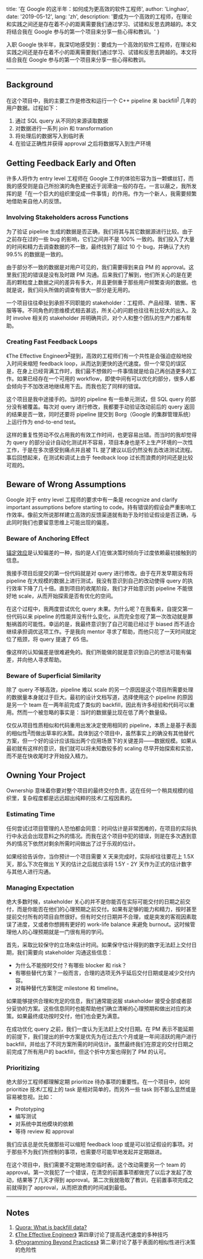 
  title: '在 Google 的这半年：如何成为更高效的软件工程师',
  author: 'Linghao',
  date: '2019-05-12',
  lang: 'zh',
  description: '要成为一个高效的工程师，在理论和实践之间还是存在着不小的距离需要我们通过学习、试错和反思去跨越的。本文将结合我在 Google 参与的第一个项目来分享一些心得和教训。'
}


<!-- content start here -->

入职 Google 快半年，我深切地感受到：要成为一个高效的软件工程师，在理论和实践之间还是存在着不小的距离需要我们通过学习、试错和反思去跨越的。本文将结合我在 Google 参与的第一个项目来分享一些心得和教训。

---

## Background

在这个项目中，我的主要工作是修改和运行一个 C++ pipeline 来 backfill<sup>[1](#notes)</sup> 几年的用户数据。过程如下：

1. 通过 SQL query 从不同的来源读取数据
2. 对数据进行一系列 join 和 transformation
3. 将处理后的数据写入到临时表
4. 在验证正确性并获得 approval 之后将数据写入到生产环境

## Getting Feedback Early and Often

许多人将作为 entry level 工程师在 Google 工作的体验形容为当一颗螺丝钉，而我的感受则是自己所扮演的角色更接近于润滑油一般的存在。一言以蔽之，我所发挥的是「在一个巨大的组织里促成一件事情」的作用。作为一个新人，我需要频繁地借助来自他人的反馈。

### Involving Stakeholders across Functions

为了验证 pipeline 生成的数据是否正确，我们将其与其它数据源进行比较。由于之前存在过的一些 bug 的影响，它们之间并不是 100% 一致的。我们投入了大量的时间和精力去调查数据的不一致，最终找到了超过 10 个 bug，并确认了大约 99.5% 的数据是一致的。

由于部分不一致的数据是对用户可见的，我们需要得到来自 PM 的 approval。这里我们犯的错误是没有及时跟 PM 沟通。后来我们了解到，他们所关心的是在更高的颗粒度上数据之间的差异有多大，并且更侧重于那些用户频繁查询的数据。也就是说，我们闷头所做的调查有很大一部分是无用的。

一个项目往往牵扯到承担不同职能的 stakeholder：工程师、产品经理、销售、客服等等。不同角色的思维模式相去甚远，所关心的问题也往往有比较大的出入。及时 involve 相关的 stakeholder 并明确共识，对个人和整个团队的生产力都有帮助。

### Creating Fast Feedback Loops

《The Effective Engineer》<sup>[2](#notes)</sup>提到，高效的工程师们有一个共性是会强迫症般地投入时间来缩短 feedback loop，从而达到更快的迭代速度。但一个常见的误区是，在身上已经背满工作时，我们最不想做的一件事情就是给自己再创造更多的工作。如果已经存在一个可用的 workflow，即使中间有可以优化的部分，很多人都会倾向于不加改进地继续用下去。而我也犯了同样的错误。

这个项目是我中途接手的。当时的 pipeline 有一些单元测试，但 SQL query 的部分没有被覆盖。每次对 query 进行修改，我都要手动验证改动前后的 query 返回的结果是否一致，同时还要将 pipeline 提交到 Borg（Google 的集群管理系统）上运行作为 end-to-end test。

这样的重复性劳动不仅占用我的有效工作时间，也更容易出错。而当时的我却觉得为 query 的部分设计自动化测试并不容易，项目本身也是不上生产环境的一次性工作，于是在多次感受到痛点并且被 TL 提了建议以后仍然没有去改进测试流程。事后回想起来，在测试和调试上由于 feedback loop 过长而浪费的时间还是比较可观的。

## Beware of Wrong Assumptions

Google 对于 entry level 工程师的要求中有一条是 recognize and clarify important assumptions before starting to code。持有错误的假设会严重影响工作效率。像前文所说那样建立高效的反馈渠道就有助于及时验证假设是否正确，与此同时我们也要留意思维上可能出现的偏差。

### Beware of Anchoring Effect

[锚定效应](https://en.wikipedia.org/wiki/Anchoring)是认知偏差的一种，指的是人们在做决策时倾向于过度依赖最初接触到的信息。

我接手项目后提交的第一份代码就是对 query 进行修改。由于在开发早期没有将 pipeline 在大规模的数据上进行测试，我没有意识到自己的改动使得 query 的执行效率下降了几十倍。直到项目的收尾阶段，我们才开始意识到 pipeline 不能很好地 scale，从而开始探索是否有优化的空间。

在这个过程中，我两度尝试优化 query 未果。为什么呢？在我看来，自提交第一份代码以来 pipeline 的性能并没有什么变化，从而完全忽视了第一次改动就是罪魁祸首的可能性。幸运的是，我最终意识到了自己可能已经过于 biased 而不适合继续承担调优这项工作。于是我向 mentor 寻求了帮助，而他只花了一天时间就定位了瓶颈，将 query 提速了 65 倍。

像这样的认知偏差是很难避免的。我们所能做的就是意识到自己的想法可能有偏差，并向他人寻求帮助。

### Beware of Superficial Similarity

除了 query 不够高效，pipeline 难以 scale 的另一个原因是这个项目所需要处理的数据量本身就过于巨大。最初的设计文档写道，选择使用这个 pipeline 的原因是另一个 team 在一两年前完成了类似的 backfill，因此有许多经验和代码可以重用。然而一个被忽略的事实是：当时的数据量比现在低了两个数量级。

仅仅从项目性质相似和代码重用出发决定使用相同的 pipeline，本质上是基于表面的相似性<sup>[3](#notes)</sup>而做出草率的决策。具体到这个项目中，虽然事实上的确没有其他替代方案，但一个好的设计应该指出两个应用场景下的关键差异——数据规模。如果从最初就有这样的意识，我们就可以将未知数较多的 scaling 尽早开始探索和实验，而不是在快收尾时才开始投入精力。

## Owning Your Project

Ownership 意味着你要对整个项目的最终交付负责，这在任何一个稍具规模的组织里，复杂程度都是远远超出纯粹的技术/工程因素的。

### Estimating Time

任何尝试过项目管理的人恐怕都会同意：时间估计是非常困难的，在项目的实际执行中永远会出现意料之外的情况。而我在这个项目中犯的错误，则是在多次遇到意外的情况下依然对剩余所需时间做出了过于乐观的估计。

如果经验告诉你，当你预计一个项目需要 X 天来完成时，实际却往往要花上 1.5X 天，那么下次在做出 Y 天的估计之后就应该将 1.5Y - 2Y 天作为正式的估计数字与其他人进行沟通。

### Managing Expectation

绝大多数时候，stakeholder 关心的并不是你能否在实际可能交付的日期之前交付，而是你能否在他们的心理预期之前交付。如果有足够的能力和精力，按时甚至提前交付所有的项目自然很好。但有时交付日期并不合理，或是突发的客观因素耽误了进度，又或者你想拥有更好的 work-life balance 来避免 burnout。这时候管理他人的心理预期就是一门很有用的学问。

首先，采取比较保守的立场来估计时间。如果保守估计得到的数字无法赶上交付日期，我们需要向 stakeholder 沟通这些信息：

- 为什么不能按时交付？有哪些 blocker 和 risk？
- 有哪些替代方案？一般而言，合理的选项无外乎延后交付日期或是减少交付内容。
- 对每种替代方案制定 milestone 和 timeline。

如果能够提供合理和充足的信息，我们通常能说服 stakeholder 接受全部或者部分妥协的方案。这些信息同时也能帮助他们确立清晰的心理预期和做出对应的决策。如果最终成功按时交付，他们也会更为满意。

在成功优化 query 之前，我们一度认为无法赶上交付日期。在 PM 表示不能延期的前提下，我们提出的折中方案是优先为在过去六个月或是一年间活跃的用户进行 backfill，并给出了不同方案所需的时间估计。虽然最终我们在原定的交付日期之前完成了所有用户的 backfill，但这个折中方案也得到了 PM 的认可。

### Prioritizing

绝大部分工程师都理解定期 prioritize 待办事项的重要性。在一个项目中，如何 prioritize 技术/工程上的 task 是相对简单的，而另外一些 task 则不那么显然或是容易被忽视。比如：

- Prototyping
- 编写测试
- 对系统中其他模块的依赖
- 等待 review 和 approval

我们应该总是优先做那些可以缩短 feedback loop 或是可以验证假设的事项。对于那些不为我们所控制的事项，也需要尽可能早地发起并定期跟进。

在这个项目中，我们需要不定期地清空临时表。这个改动需要另一个 team 的 approval。第一次我犯了一个错误，在清空的前置事项都做完了以后才发起了改动，结果等了几天才得到 approval。第二次我就吸取了教训，在前置事项完成之前就得到了 approval，从而把浪费的时间减到最低。

---

## Notes

1. [Quora: What is backfill data?](https://www.quora.com/What-is-backfill-data)
2. [《The Effective Engineer》](https://linghao.io/notes/the-effective-engineer/#4-invest-in-iteration-speed) 第四章讨论了提高迭代速度的多种技巧
3. [《Programming Beyond Practices》](https://linghao.io/notes/programming-beyond-practices/#chapter-2-spotting-hidden-dependencies-in-incremental-changes) 第二章讨论了基于表面的相似性进行决策的危险性